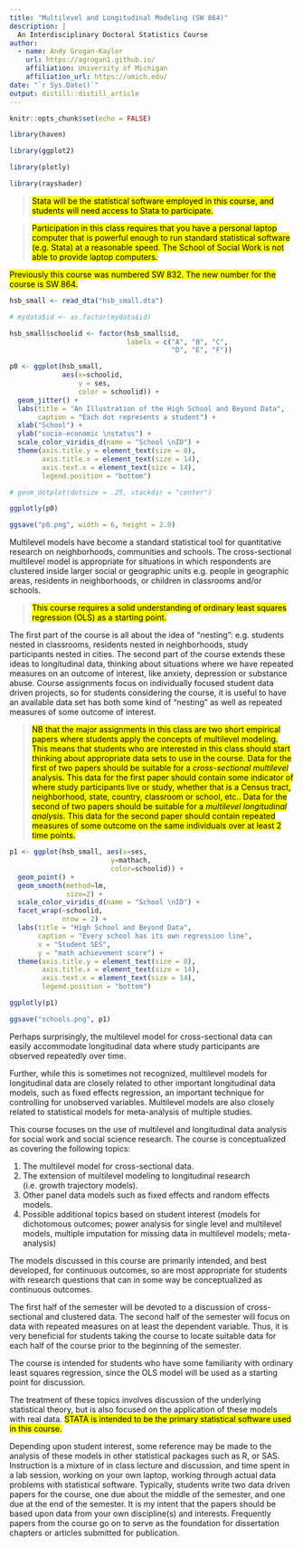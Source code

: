 ```yaml
---
title: "Multilevel and Longitudinal Modeling (SW 864)"
description: |
  An Interdisciplinary Doctoral Statistics Course
author:
  - name: Andy Grogan-Kaylor 
    url: https://agrogan1.github.io/
    affiliation: University of Michigan
    affiliation_url: https://umich.edu/
date: "`r Sys.Date()`"
output: distill::distill_article
---
```


```r

knitr::opts_chunk$set(echo = FALSE)

```

```r

library(haven)

library(ggplot2)

library(plotly)

library(rayshader)

```

> <mark>Stata will be the statistical software employed in this course, and students will need access to Stata to participate.</mark>

> <mark>Participation in this class requires that you have a personal laptop computer that is powerful enough to run standard statistical software (e.g. Stata) at a reasonable speed.  The School of Social Work is not able to provide laptop computers.</mark>

<aside><mark>Previously this course was numbered SW 832. The new number for the course is SW 864.</mark></aside>

```r

hsb_small <- read_dta("hsb_small.dta")

# mydata$id <- as.factor(mydata$id)

hsb_small$schoolid <- factor(hsb_small$id, 
                             labels = c("A", "B", "C", 
                                        "D", "E", "F"))

```

```r

p0 <- ggplot(hsb_small, 
             aes(x=schoolid, 
                 y = ses,
                 color = schoolid)) +
  geom_jitter() +
  labs(title = "An Illustration of the High School and Beyond Data",
       caption = "Each dot represents a student") + 
  xlab("School") + 
  ylab("socio-economic \nstatus") +
  scale_color_viridis_d(name = "School \nID") +
  theme(axis.title.y = element_text(size = 8),
        axis.title.x = element_text(size = 14),
        axis.text.x = element_text(size = 14),
        legend.position = "bottom")

# geom_dotplot(dotsize = .25, stackdir = "center")

ggplotly(p0)

ggsave("p0.png", width = 6, height = 2.0)

```

Multilevel models have become a standard statistical tool for quantitative research on neighborhoods, communities and schools.  The cross-sectional multilevel model is appropriate for situations in which respondents are clustered inside larger social or geographic units e.g. people in geographic areas, residents in neighborhoods, or children in classrooms and/or schools.

> <mark>This course requires a solid understanding of ordinary least squares regression (OLS) as a starting point.</mark>

The first part of the course is all about the idea of “nesting”:  e.g. students nested in classrooms, residents nested in neighborhoods, study participants nested in cities. The second part of the course extends these ideas to longitudinal data, thinking about situations where we have repeated measures on an outcome of interest, like anxiety, depression or substance abuse.  Course assignments focus on individually focused student data driven projects, so for students considering the course, it is useful to have an available data set has both some kind of “nesting” as well as repeated measures of some outcome of interest.

> <mark>NB that the major assignments in this class are two short empirical papers where students apply the concepts of multilevel modeling. This means that students who are interested in this class should start thinking about appropriate data sets to use in the course. Data for the first of two papers should be suitable for a *cross-sectional multilevel* analysis. This data for the first paper should contain some indicator of where study participants live or study, whether that is a Census tract, neighborhood, state, country, classroom or school, etc.. Data for the second of two papers should be suitable for a *multilevel longitudinal analysis*. This data for the second paper should contain repeated measures of some outcome on the same individuals over at least 2 time points.</mark>

```r

p1 <- ggplot(hsb_small, aes(x=ses, 
                         y=mathach, 
                         color=schoolid)) + 
  geom_point() + 
  geom_smooth(method=lm, 
              size=2) + 
  scale_color_viridis_d(name = "School \nID") +
  facet_wrap(~schoolid, 
             nrow = 2) +
  labs(title = "High School and Beyond Data", 
       caption = "Every school has its own regression line",
       x = "Student SES", 
       y = "math achievement score") + 
  theme(axis.title.y = element_text(size = 8),
        axis.title.x = element_text(size = 14),
        axis.text.x = element_text(size = 14),
        legend.position = "bottom")

ggplotly(p1) 

ggsave("schools.png", p1)

```

Perhaps surprisingly, the multilevel model for cross-sectional data can easily accommodate longitudinal data where study participants are observed repeatedly over time.

Further, while this is sometimes not recognized, multilevel models for longitudinal data are closely related to other important longitudinal data models, such as fixed effects regression, an important technique for controlling for unobserved variables.  Multilevel models are also closely related to statistical models for meta-analysis of multiple studies.

This course focuses on the use of multilevel and longitudinal data analysis for social work and social science research.  The course is conceptualized as covering the following topics:

1. The multilevel model for cross-sectional data.
2. The extension of multilevel modeling to longitudinal research (i.e. growth trajectory models).
3. Other panel data models such as fixed effects and random effects models.
4. Possible additional topics based on student interest (models for dichotomous outcomes; power analysis for single level and multilevel models, multiple imputation for missing data in multilevel models; meta-analysis)

The models discussed in this course are primarily intended, and best developed, for continuous outcomes, so are most appropriate for students with research questions that can in some way be conceptualized as continuous outcomes.

The first half of the semester will be devoted to a discussion of cross-sectional and clustered data.  The second half of the semester will focus on data with repeated measures on at least the dependent variable. Thus, it is very beneficial for students taking the course to locate suitable data for each half of the course prior to the beginning of the semester.

The course is intended for students who have some familiarity with ordinary least squares regression, since the OLS model will be used as a starting point for discussion.

The treatment of these topics involves discussion of the underlying statistical theory, but is also focused on the application of these models with real data.  <mark>STATA is intended to be the primary statistical software used in this course.</mark>

Depending upon student interest, some reference may be made to the analysis of these models in other statistical packages such as R, or SAS. Instruction is a mixture of in class lecture and discussion, and time spent in a lab session, working on your own laptop, working through actual data problems with statistical software.  Typically, students write two data driven papers for the course, one due about the middle of the semester, and one due at the end of the semester.  It is my intent that the papers should be based upon data from your own discipline(s) and interests.  Frequently papers from the course go on to serve as the foundation for dissertation chapters or articles submitted for publication.







